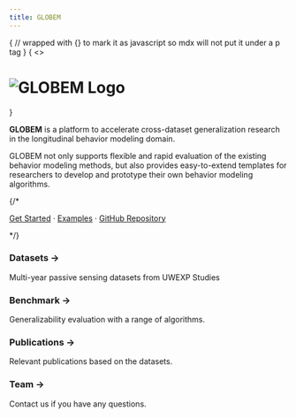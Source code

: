 ```yaml
---
title: GLOBEM
---
```



{
// wrapped with {} to mark it as javascript so mdx will not put it under a p tag
}
{ 
  <>
  <h1 className="text-center font-extrabold md:text-5xl mt-8">
  <Image src = "/images/GLOBEM_logo.svg" alt="GLOBEM Logo" height={100} width={512}/>
  </h1>
  </>
  }

<Bleed><Features/></Bleed>

**GLOBEM** is a platform to accelerate cross-dataset generalization research in the longitudinal behavior modeling domain.

<Callout emoji="✅">
GLOBEM not only supports flexible and rapid evaluation of the existing behavior modeling methods,
but also provides easy-to-extend templates for researchers to develop and prototype their own behavior modeling algorithms.
</Callout>

{/* <div className="mt-16 mb-20 text-center">
  [Get Started](/docs/getting-started) · [Examples](/examples/basic) · [GitHub Repository](https://github.com/UW-EXP/GLOBEM)
</div> */}

<div className="grid">
  <div className="card">
    <Link href="/datasets/overview">
      <div className="cursor-pointer">
        <h3>Datasets &rarr;</h3>
        <p>Multi-year passive sensing datasets from UWEXP Studies </p>
      </div>
    </Link>
  </div>

  <div className="card">
    <Link href="/benchmark/overview">
      <div className="cursor-pointer">
        <h3>Benchmark &rarr;</h3>
        <p>Generalizability evaluation with a range of algorithms. </p>
      </div>
    </Link>
  </div>

  <div className="card">
    <Link href="/publications">
      <div className="cursor-pointer">
        <h3>Publications &rarr;</h3>
        <p>Relevant publications based on the datasets.</p>
      </div>
    </Link>
  </div>

  <div className="card">
    <Link href="/team">
      <div className="cursor-pointer">
        <h3>Team &rarr;</h3>
        <p>Contact us if you have any questions.</p>
      </div>
    </Link>
  </div>
</div>
